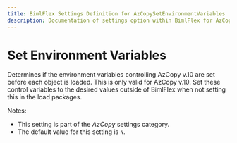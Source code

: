 ```yaml
---
title: BimlFlex Settings Definition for AzCopySetEnvironmentVariables
description: Documentation of settings option within BimlFlex for AzCopySetEnvironmentVariables
---
```

<head>
  <meta name="varigenceProduct" content="BimlFlex"></meta>
  <meta name="varigenceArticleType" content="Reference"></meta>
</head>

# Set Environment Variables

Determines if the environment variables controlling AzCopy v.10 are set before each object is loaded. This is only valid for AzCopy v.10. Set these control variables to the desired values outside of BimlFlex when not setting this in the load packages.

Notes:

* This setting is part of the *AzCopy* settings category.
* The default value for this setting is `N`.
